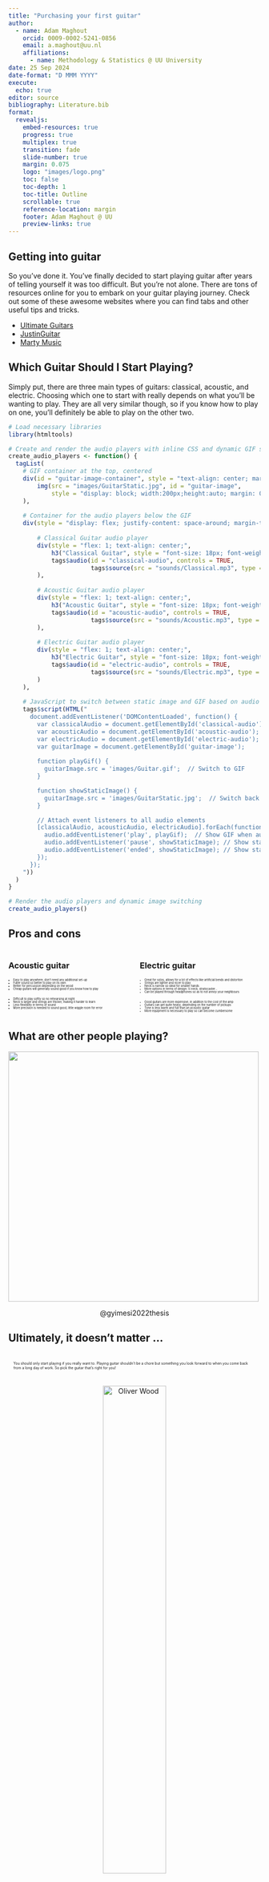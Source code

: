 ```yaml
---
title: "Purchasing your first guitar"
author: 
  - name: Adam Maghout
    orcid: 0009-0002-5241-0856
    email: a.maghout@uu.nl
    affiliations:
      - name: Methodology & Statistics @ UU University
date: 25 Sep 2024
date-format: "D MMM YYYY"
execute: 
  echo: true
editor: source
bibliography: Literature.bib
format: 
  revealjs:
    embed-resources: true
    progress: true
    multiplex: true
    transition: fade
    slide-number: true
    margin: 0.075
    logo: "images/logo.png" 
    toc: false
    toc-depth: 1
    toc-title: Outline
    scrollable: true
    reference-location: margin
    footer: Adam Maghout @ UU
    preview-links: true
---
```


## Getting into guitar

So you've done it. You've finally decided to start playing guitar after years of telling yourself it was too difficult. But you're not alone. There are tons of resources online for you to embark on your guitar playing journey. Check out some of these awesome websites where you can find tabs and other useful tips and tricks.

-   [Ultimate Guitars](https://www.ultimate-guitar.com/)
-   [JustinGuitar](https://www.justinguitar.com/)
-   [Marty Music](https://www.youtube.com/@MartyMusic)

## Which Guitar Should I Start Playing?

Simply put, there are three main types of guitars: classical, acoustic, and electric. Choosing which one to start with really depends on what you'll be wanting to play. They are all very similar though, so if you know how to play on one, you'll definitely be able to play on the other two.

```r
# Load necessary libraries
library(htmltools)

# Create and render the audio players with inline CSS and dynamic GIF switching
create_audio_players <- function() {
  tagList(
    # GIF container at the top, centered
    div(id = "guitar-image-container", style = "text-align: center; margin-bottom: 20px;",
        img(src = "images/GuitarStatic.jpg", id = "guitar-image",
            style = "display: block; width:200px;height:auto; margin: 0 auto;")
    ),
    
    # Container for the audio players below the GIF
    div(style = "display: flex; justify-content: space-around; margin-top: 20px;",
        
        # Classical Guitar audio player
        div(style = "flex: 1; text-align: center;",
            h3("Classical Guitar", style = "font-size: 18px; font-weight: normal;"),
            tags$audio(id = "classical-audio", controls = TRUE, 
                       tags$source(src = "sounds/Classical.mp3", type = "audio/mp3"))
        ),
        
        # Acoustic Guitar audio player
        div(style = "flex: 1; text-align: center;",
            h3("Acoustic Guitar", style = "font-size: 18px; font-weight: normal;"),
            tags$audio(id = "acoustic-audio", controls = TRUE, 
                       tags$source(src = "sounds/Acoustic.mp3", type = "audio/mp3"))
        ),
        
        # Electric Guitar audio player
        div(style = "flex: 1; text-align: center;",
            h3("Electric Guitar", style = "font-size: 18px; font-weight: normal;"),
            tags$audio(id = "electric-audio", controls = TRUE, 
                       tags$source(src = "sounds/Electric.mp3", type = "audio/mp3"))
        )
    ),
    
    # JavaScript to switch between static image and GIF based on audio playback
    tags$script(HTML("
      document.addEventListener('DOMContentLoaded', function() {
        var classicalAudio = document.getElementById('classical-audio');
        var acousticAudio = document.getElementById('acoustic-audio');
        var electricAudio = document.getElementById('electric-audio');
        var guitarImage = document.getElementById('guitar-image');
        
        function playGif() {
          guitarImage.src = 'images/Guitar.gif';  // Switch to GIF
        }

        function showStaticImage() {
          guitarImage.src = 'images/GuitarStatic.jpg';  // Switch back to static image
        }

        // Attach event listeners to all audio elements
        [classicalAudio, acousticAudio, electricAudio].forEach(function(audio) {
          audio.addEventListener('play', playGif);  // Show GIF when audio starts
          audio.addEventListener('pause', showStaticImage); // Show static image when paused
          audio.addEventListener('ended', showStaticImage); // Show static image when audio ends
        });
      });
    "))
  )
}

# Render the audio players and dynamic image switching
create_audio_players()
```

## Pros and cons

<!-- Manually include Font Awesome from CDN -->

<head><link rel="stylesheet" href="https://cdnjs.cloudflare.com/ajax/libs/font-awesome/6.0.0-beta3/css/all.min.css"></head>

::: columns
::: {.column width="50%"}
### Acoustic guitar

<i class="fa-solid fa-thumbs-up" style="color: green; font-size: 1em;"></i>

::: {style="font-size: 0.4em;"}
-   Easy to play anywhere, don't need any additional set-up
-   Fuller sound so better to play on its own
-   Better for percussion depending on the wood
-   Cheap guitars will generally sound good if you know how to play
:::

<i class="fa-solid fa-thumbs-down" style="color: red; font-size: 1em;"></i>

::: {style="font-size: 0.4em;"}
-   Difficult to play softly so no rehearsing at night
-   Neck is larger and strings are thicker, making it harder to learn
-   Less flexibility in terms of sound
-   More precision is needed to sound good, little wiggle room for error
:::
:::

::: {.column width="50%"}
### Electric guitar

<i class="fa-solid fa-thumbs-up" style="color: green; font-size: 1em;"></i>

::: {style="font-size: 0.4em;"}
-   Great for solos, allows for a lot of effects like artificial bends and distortion
-   Strings are lighter and nicer to play
-   Neck is narrow so ideal for smaller hands
-   More options in terms of design: V-neck, stratocaster...
-   Can be played through headphones so as to not annoy your neighbours
:::

<i class="fa-solid fa-thumbs-down" style="color: red; font-size: 1em;"></i>

::: {style="font-size: 0.4em;"}
-   Good guitars are more expensive, in addition to the cost of the amp
-   Guitars can get quite heavy, depending on the number of pickups
-   Tone is less warm and full than an acoustic guitar
-   More equipment is necessary to play so can become cumbersome
:::
:::
:::

## What are other people playing?

::: {layout="[[-1], [1], [-1]]"}
![](images/Musicdivide.PNG){fig-align="center" width="500"}
:::

::: {style="text-align: center;"}
@gyimesi2022thesis
:::


## Ultimately, it doesn't matter ...

::: {style="font-size: 50%; padding: 10px;"}
You should only start playing if you really want to. Playing guitar shouldn't be a chore but something you look forward to when you come back from a long day of work. So pick the guitar that's right for you!
:::

::: {style="text-align: center;"}
<a href="https://www.instagram.com/oliverwoodmusic/reel/C77Ed7gOCOb/" target="_blank"> <img src="images/Oliver Wood.png" alt="Oliver Wood" style="width: 50%;"/> </a>
:::

::: {style="max-height: 300px; overflow-y: auto; font-size: 50%; padding: 10px; border: 1px solid #ccc; border-radius: 5px;"}
"They are effectively demystifying what it means to be an artist. They are showing that the guitar is not necessarily an intimidating instrument for virtuosos—it’s a means of expressing yourself." @MolendaMichael2019WWSt
:::

# Ideas for music to play

## Data used

To measure which genres are popular to play, we will analyse a dataset concerning Rolling Stone's 500 Greatest Albums of All Time from 2012. This list is revised every decade so a newer list is available but has not been generously turned into a manipulable dataset and published on data.world like the 2012 list.

We must first load this dataset into R, which can be executed silently. We will also load useful packages at the same time.

```r
library(tidyverse)
library(shiny)
library(DT)
library(forcats) # For ordering
RollingStone <- read.csv('albumlist.csv')
```

![](images/RollingStone.png){fig-align="center" width="436"}

## Exploring the data

There is a variety of subgenres present in the loaded dataset. In a first time, it might be interesting to simply explore how songs were classified. Since these were added to the dataset using a python package, this will also help identify potential misclassifications.

```r
# Function to generate a dropdown menu and render a filtered table
create_filtered_table <- function(dataset, genre_column = "Genre") {
  dt <- datatable(dataset, 
                  filter = 'top', 
                  options = list(pageLength = 5, dom = 't', 
                                 initComplete = JS(
                                   "function(settings, json) {
                                      $(this.api().table().container()).css({'font-size': '10px'});
                                   }")
                  ), 
                  rownames = FALSE)
  
  # Use onRender to create a dropdown menu for the genre filter
  dt %>%
    htmlwidgets::onRender("
      function(el, x) {
        var select = $('<select id=\"genreFilter\"><option value=\"\">All Subgenres</option></select>')
          .appendTo($('#datatable-filter'))
          .on('change', function() {
            var val = $.fn.dataTable.util.escapeRegex($(this).val());
            $('#example').DataTable().column(1).search(val ? '^' + val + '$' : '', true, false).draw();
          });

        var columnData = $('#example').DataTable().column(1).data().unique().sort();
        columnData.each(function(d) {
          select.append('<option value=\"' + d + '\">' + d + '</option>')
        });
      }
    ")
}
```

```r
# Create and display the interactive table with a genre filter
create_filtered_table(RollingStone)
```

## Which genre is the most popular?

There appears to be issues with some of the songs not being given any genre. Nevertheless, we can still visualise the most represented genres:

```r
# Count the occurrences of each genre and select the top 5
top_genres <- RollingStone %>%
  count(Genre, sort = TRUE) %>%
  top_n(5, n) %>%
  pull(Genre)

# Filter the dataset to include only the top 5 genres
RollingStone_top5 <- RollingStone %>%
  filter(Genre %in% top_genres)

# Create a bar plot showing only the top 5 genres
ggplot(RollingStone_top5, aes(x = fct_infreq(Genre))) +
  geom_bar(fill = "steelblue") +
  labs(title = "Top 5 Genres by Number of Occurrences in the Top 500", 
       x = "Genre",
       y = "Count")
```

## What about specific artists or gender?

There aren't many repeat artists in the data, and gender is not given so not much can be done here without a larger and more detailed dataset. The code in R for obtaining counts for artists and gender in such a situation is however presented out of interest.

```r
#| code-line-numbers: "|1-2|4-5|" # To highlight lines

artist_counts <- RollingStone %>%
  count(Artist, sort = TRUE)
  
gender_counts <- RollingStone %>%
  count(Gender, sort = TRUE)
```

## Conclusion

Put in the effort and time and learning the guitar can be very rewarding.

```{=tex}
\begin{align*}
10,000 \text{ hours} &= \text{Rehearsing} + \text{Motivation} \\
                     &\Rightarrow \text{Proficiency}
\end{align*}
```
The sky is the limit!

## References

::: {#refs}
:::
